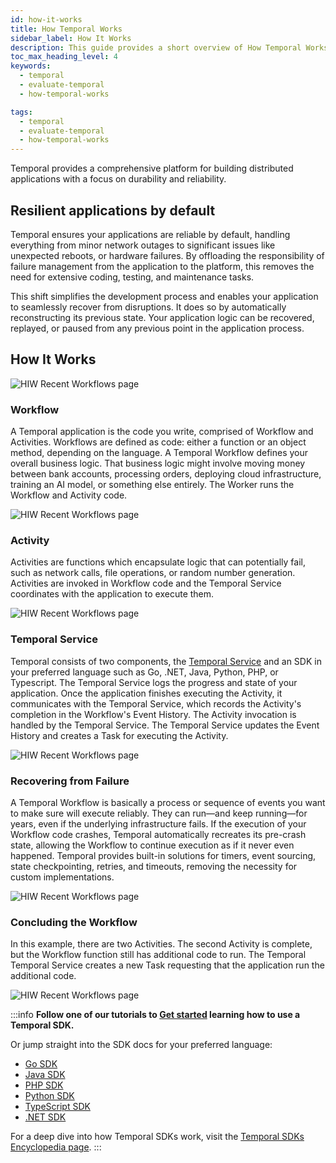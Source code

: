 ```yaml
---
id: how-it-works
title: How Temporal Works
sidebar_label: How It Works
description: This guide provides a short overview of How Temporal Works.
toc_max_heading_level: 4
keywords:
  - temporal
  - evaluate-temporal
  - how-temporal-works

tags:
  - temporal
  - evaluate-temporal
  - how-temporal-works
---
```


Temporal provides a comprehensive platform for building distributed applications with a focus on durability and reliability. 

## Resilient applications by default

Temporal ensures your applications are reliable by default, handling everything from minor network outages to significant issues like unexpected reboots, or hardware failures.
By offloading the responsibility of failure management from the application to the platform, this removes the need for extensive coding, testing, and maintenance tasks. 

This shift simplifies the development process and enables your application to seamlessly recover from disruptions. 
It does so by automatically reconstructing its previous state. 
Your application logic can be recovered, replayed, or paused from any previous point in the application process.


## How It Works
![HIW Recent Workflows page](/img/how-it-works/hiw-yourapplicationclient_eventhistory_merge.png)

### Workflow
A Temporal application is the code you write, comprised of Workflow and Activities. Workflows are defined as code: either a function or an object method, depending on the language. 
A Temporal Workflow defines your overall business logic. That business logic might involve moving money between bank accounts, processing orders, deploying cloud infrastructure, training an AI model, or something else entirely. 
The Worker runs the Workflow and Activity code. 

![HIW Recent Workflows page](/img/how-it-works/hiw-configuretimeout-merge.png)

### Activity
Activities are functions which encapsulate logic that can potentially fail, such as network calls, file operations,  or random number generation. 
Activities are invoked in Workflow code and the Temporal Service coordinates with the application to execute them.

![HIW Recent Workflows page](/img/how-it-works/hiw-continuingtheworkflow-merge.png)

### Temporal Service
Temporal consists of two components, the [Temporal Service](/evaluate/major-components#temporal-service) and an SDK in your preferred language such as Go, .NET, Java, Python, PHP, or Typescript. 
The Temporal Service logs the progress and state of your application. 
Once the application finishes executing the Activity, it communicates with the Temporal Service, which records the Activity's completion in the Workflow's Event History. 
The Activity invocation is handled by the Temporal Service. 
The Temporal Service updates the Event History and creates a Task for executing the Activity.

![HIW Recent Workflows page](/img/how-it-works/hiw-activityexecutionmerge.png)

### Recovering from Failure
A Temporal Workflow is basically a process or sequence of events you want to make sure will execute reliably. 
They can run—and keep running—for years, even if the underlying infrastructure fails. 
If the execution of your Workflow code crashes, Temporal automatically recreates its pre-crash state, allowing the Workflow to continue execution as if it never even happened. 
Temporal provides built-in solutions for timers, event sourcing, state checkpointing, retries, and timeouts, removing the necessity for custom implementations.

![HIW Recent Workflows page](/img/how-it-works/recoveringfromfailure-mergeofthree.png)

### Concluding the Workflow
In this example, there are two Activities. The second Activity is complete, but the Workflow function still has additional code to run. 
The Temporal Temporal Service creates a new Task requesting that the application run the additional code.

![HIW Recent Workflows page](/img/how-it-works/hiw-concludingtheworkflow-temporalserver-merge.png)


:::info
**Follow one of our tutorials to [Get started](https://learn.temporal.io/getting_started/) learning how to use a Temporal SDK.**

Or jump straight into the SDK docs for your preferred language:

- [Go SDK](/develop/go)
- [Java SDK](/develop/java)
- [PHP SDK](/develop/php)
- [Python SDK](/develop/python)
- [TypeScript SDK](/develop/typescript)
- [.NET SDK](/develop/dotnet)

For a deep dive into how Temporal SDKs work, visit the [Temporal SDKs Encyclopedia page](/encyclopedia/temporal-sdks).
:::
